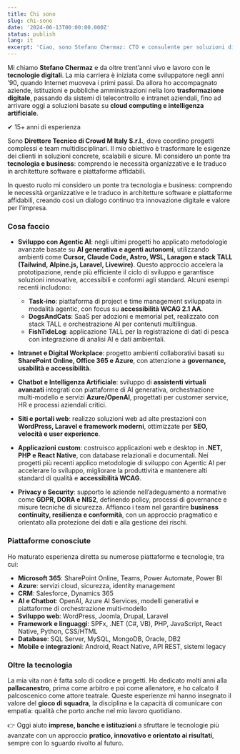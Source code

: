```yaml
---
title: Chi sono
slug: chi-sono
date: '2024-06-13T00:00:00.000Z'
status: publish
lang: it
excerpt: 'Ciao, sono Stefano Chermaz: CTO e consulente per soluzioni digitali accessibili ed efficienti.'
---
```


<div class="content-large">

Mi chiamo **Stefano Chermaz** e da oltre trent’anni vivo e lavoro con le **tecnologie digitali**. La mia carriera è iniziata come sviluppatore negli anni ’90, quando Internet muoveva i primi passi. Da allora ho accompagnato aziende, istituzioni e pubbliche amministrazioni nella loro **trasformazione digitale**, passando da sistemi di telecontrollo e intranet aziendali, fino ad arrivare oggi a soluzioni basate su **cloud computing e intelligenza artificiale**.

<TwoCol src="/images/stefano chermaz.jpg" alt="Stefano Chermaz" width={600} height={800} caption="Stefano Chermaz" columns="34% 66%">
  <span slot="badge" class="inline-flex items-center gap-2 rounded-xl bg-white/90 dark:bg-zinc-900/90 ring-1 ring-black/10 dark:ring-white/10 px-3 py-2 shadow-sm text-sm font-medium">
    <span class="i-[ph--check-circle]" aria-hidden="true">✔</span>
    15+ anni di esperienza
  </span>

Sono **Direttore Tecnico di Crowd M Italy S.r.l.**, dove coordino progetti complessi e team multidisciplinari. Il mio obiettivo è trasformare le esigenze dei clienti in soluzioni concrete, scalabili e sicure. Mi considero un ponte tra **tecnologia e business**: comprendo le necessità organizzative e le traduco in architetture software e piattaforme affidabili.

In questo ruolo mi considero un ponte tra tecnologia e business: comprendo le necessità organizzative e le traduco in architetture software e piattaforme affidabili, creando così un dialogo continuo tra innovazione digitale e valore per l’impresa.
</TwoCol>
### Cosa faccio

* **Sviluppo con Agentic AI**: negli ultimi progetti ho applicato metodologie avanzate basate su **AI generativa e agenti autonomi**, utilizzando ambienti come **Cursor, Claude Code, Astro, WSL, Laragon e stack TALL (Tailwind, Alpine.js, Laravel, Livewire)**. Questo approccio accelera la prototipazione, rende più efficiente il ciclo di sviluppo e garantisce soluzioni innovative, accessibili e conformi agli standard. Alcuni esempi recenti includono:

  * **Task‑ino**: piattaforma di project e time management sviluppata in modalità agentic, con focus su **accessibilità WCAG 2.1 AA**.
  * **DogsAndCats**: SaaS per adozioni e memorial pet, realizzato con stack TALL e orchestrazione AI per contenuti multilingua.
  * **FishTideLog**: applicazione TALL per la registrazione di dati di pesca con integrazione di analisi AI e dati ambientali.
* **Intranet e Digital Workplace**: progetto ambienti collaborativi basati su **SharePoint Online, Office 365 e Azure**, con attenzione a **governance, usabilità e accessibilità**.
* **Chatbot e Intelligenza Artificiale**: sviluppo di **assistenti virtuali avanzati** integrati con piattaforme di AI generativa, orchestrazione multi‑modello e servizi **Azure/OpenAI**, progettati per customer service, HR e processi aziendali critici.
* **Siti e portali web**: realizzo soluzioni web ad alte prestazioni con **WordPress, Laravel e framework moderni**, ottimizzate per **SEO, velocità e user experience**.
* **Applicazioni custom**: costruisco applicazioni web e desktop in **.NET, PHP e React Native**, con database relazionali e documentali. Nei progetti più recenti applico metodologie di sviluppo con Agentic AI per accelerare lo sviluppo, migliorare la produttività e mantenere alti standard di qualità e **accessibilità WCAG**.
* **Privacy e Security**: supporto le aziende nell’adeguamento a normative come **GDPR, DORA e NIS2**, definendo policy, processi di governance e misure tecniche di sicurezza. Affianco i team nel garantire **business continuity, resilienza e conformità**, con un approccio pragmatico e orientato alla protezione dei dati e alla gestione dei rischi.

### Piattaforme conosciute

Ho maturato esperienza diretta su numerose piattaforme e tecnologie, tra cui:

* **Microsoft 365**: SharePoint Online, Teams, Power Automate, Power BI
* **Azure**: servizi cloud, sicurezza, identity management
* **CRM**: Salesforce, Dynamics 365
* **AI e Chatbot**: OpenAI, Azure AI Services, modelli generativi e piattaforme di orchestrazione multi‑modello
* **Sviluppo web**: WordPress, Joomla, Drupal, Laravel
* **Framework e linguaggi**: SPFx, .NET (C#, VB), PHP, JavaScript, React Native, Python, CSS/HTML
* **Database**: SQL Server, MySQL, MongoDB, Oracle, DB2
* **Mobile e integrazioni**: Android, React Native, API REST, sistemi legacy

### Oltre la tecnologia

La mia vita non è fatta solo di codice e progetti. Ho dedicato molti anni alla **pallacanestro**, prima come arbitro e poi come allenatore, e ho calcato il palcoscenico come attore teatrale. Queste esperienze mi hanno insegnato il valore del **gioco di squadra**, la disciplina e la capacità di comunicare con empatia: qualità che porto anche nel mio lavoro quotidiano.

👉 Oggi aiuto **imprese, banche e istituzioni** a sfruttare le tecnologie più avanzate con un approccio **pratico, innovativo e orientato ai risultati**, sempre con lo sguardo rivolto al futuro.

</div>